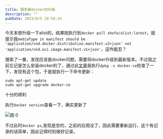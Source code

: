 ```yaml
---
title: 服务器docker的升级
description: ""
pubDate: 2023/8/5 10:50:34
---
```


今天本想升级一下alist的，结果刚执行到`docker pull xhofe/alist:latest`，就提示我`mediaType in manifest should be 'application/vnd.docker.distribution.manifest.v2+json' not 'application/vnd.oci.image.manifest.v1+json'`，这咋能忍？



搜索了一番，发现应该是docker问题，需要将docker升级到最新版本。不过我之前忘记是怎么安装docker的了，通过此[文章](https://blog.csdn.net/tration/article/details/81199590)我执行`dpkg -s docker-ce`检查了一下，发现有这个包，于是就执行一下命令更新：
```
sudo apt-get update
sudo apt-get upgrade docker-ce
```
十分的顺利

执行`docker version`查看一下，确实更新了

![图 0](/article/服务器docker的升级/2023-08-05_05-10-56-39.png)  

不过此时`docker ps`,发现是空的，之前的应用没了，因此需要重新运行，这个有记录的话简单，因此记得时刻做好记录。